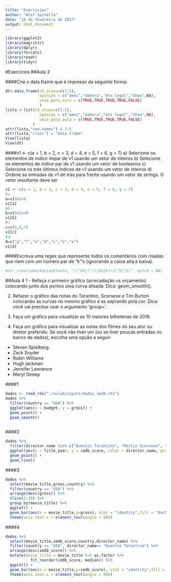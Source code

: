 ---
title: "Exercicios"
author: "Alef Spinella"
date: "16 de fevereiro de 2017"
output: html_document
---
```{r}
library(ggplot2)
library(magrittr)
library(dplyr)
library(forcats)
library(readr)
library(tidyr)
```

#Exercicios
##Aula 2

####Crie o data.frame que é impresso da seguinte forma:
```{r}
dt<-data.frame(id_aluno=c(1:5),
               opiniao = c("amei","dahora","mto legal","Show",NA),
               veio_para_aula = c(TRUE,TRUE,TRUE,TRUE,FALSE)
               )
lista <-list(id_aluno=c(1:5),
               opiniao = c("amei","dahora","mto legal","Show",NA),
               veio_para_aula = c(TRUE,TRUE,TRUE,TRUE,FALSE)
            )
attr(lista,"row.names") = 1:5
attr(lista,"class") = "data.frame"
View(lista)
View(dt)
```
####v1 <- c(a = 1, b = 2, c = 3, d = 4, e = 5, f = 6, g = 7)
a) Selecione os elementos de índice ímpar de v1 usando um vetor de inteiros
b) Selecione os elementos de índice par de v1 usando um vetor de booleanos
c) Selecione os três últimos índices de v1 usando um vetor de inteiros
d) Ordene as entradas de v1 de trás para frente usando um vetor de strings. O vetor resultante deve ser
```{r}
v1 <- c(a = 1, b = 2, c = 3, d = 4, e = 5, f = 6, g = 7)
#a
a=v1%%2>0
v1[a]
#b
b=v1%%2==0
v1[b]
#c
c=c(5,6,7)
v1[c]
#d
d=c("g","f","e","d","c","b","a")
v1[d]
```
####Escreva uma regex que represente todos os comentários com risadas que riem com um número par de "k"'s (ignorando a caixa alta e baixa).
```{r}
#str_view(comentarios$texto, "([^Kk]|^)([Kk]k)+([^k]|$)", match = NA)
```
##Aula 4
1 - Refaça o primeiro gráfico (arrecadação vs orçamento) colocando junto dos pontos uma curva alisada. Dica: geom_smooth().

2. Refazer o gráfico das notas do Tarantino, Scorsese e Tim Burton colocando as curvas no mesmo gráfico e as seprando pela cor. Dica: você vai precisar usar o argumento 'group='.

3. Faça um gráfico para visualizar as 10 maiores bilheterias de 2016.

4. Faça um gráfico para visualizar as notas dos filmes do seu ator ou diretor preferido. Se você não tiver um (ou se tiver poucas entradas no banco de dados), escolha uma opção a seguir:

- Steven Spielberg.
- Zack Snyder
- Robin Williams
- Hugh jackman
- Jennifer Lawrence
- Meryl Streep

####1
```{r}
dados <- read_rds("./aula4/inputs/dados_imdb.rds")
dados %>% 
  filter(country == "USA") %>%
  ggplot(aes(x = budget, y = gross)) +
  geom_point() +
  geom_smooth()
  
```
####2
```{r}
dados %>% 
  filter(director_name %in% c("Quentin Tarantino", "Martin Scorsese", "Tim Burton")) %>% 
  ggplot(aes(x = title_year, y = imdb_score, color = director_name, group = director_name)) +
  geom_point() +
  geom_line()
```
####3
```{r}
dados %>% 
  select(movie_title,gross,country) %>%
  filter(country == "USA") %>%
  arrange(desc(gross)) %>%
  slice(1:10) %>%
  group_by(movie_title) %>%
  ggplot() +
  geom_bar(aes(x = movie_title,y=gross), stat = "identity",fill = "dark green", color = "white") +
  theme(axis.text.x = element_text(angle = 90))
```
####4
```{r}
dados %>% 
  select(movie_title,imdb_score,country,director_name) %>%
  filter(country == "USA", director_name== "Quentin Tarantino") %>%
  arrange(desc(imdb_score)) %>%
  mutate(movie_title = movie_title %>% as.factor %>%
           fct_reorder(imdb_score, median)) %>%
  ggplot() +
  geom_bar(aes(x = movie_title,y=imdb_score), stat = "identity",fill = "dark green", color = "white") +
  theme(axis.text.x = element_text(angle = 90))
```



